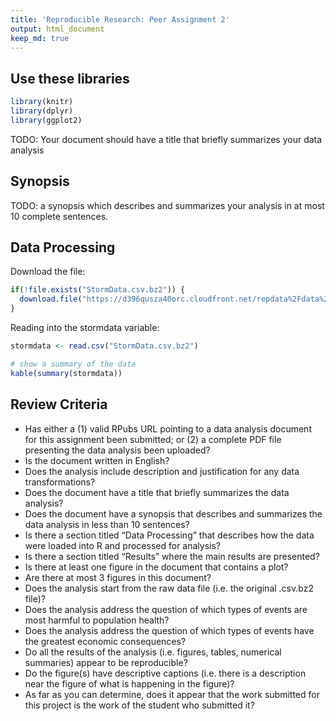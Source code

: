 ```yaml
---
title: 'Reproducible Research: Peer Assignment 2'
output: html_document
keep_md: true
---
```


## Use these libraries
```r
library(knitr)
library(dplyr)
library(ggplot2)
```

TODO: Your document should have a title that briefly summarizes your data analysis

## Synopsis
TODO: a synopsis which describes and summarizes your analysis in at most 10 complete sentences.


## Data Processing

Download the file:
```r
if(!file.exists("StormData.csv.bz2")) {
  download.file("https://d396qusza40orc.cloudfront.net/repdata%2Fdata%2FStormData.csv.bz2", "StormData.csv.bz2")
}
```

Reading into the stormdata variable:
```r
stormdata <- read.csv("StormData.csv.bz2")
```

```r
# show a summary of the data
kable(summary(stormdata))
```



















## Review Criteria
* Has either a (1) valid RPubs URL pointing to a data analysis document for this assignment been submitted; or (2) a complete PDF file presenting the data analysis been uploaded?
* Is the document written in English?
* Does the analysis include description and justification for any data transformations?
* Does the document have a title that briefly summarizes the data analysis?
* Does the document have a synopsis that describes and summarizes the data analysis in less than 10 sentences?
* Is there a section titled "Data Processing" that describes how the data were loaded into R and processed for analysis?
* Is there a section titled "Results" where the main results are presented?
* Is there at least one figure in the document that contains a plot?
* Are there at most 3 figures in this document?
* Does the analysis start from the raw data file (i.e. the original .csv.bz2 file)?
* Does the analysis address the question of which types of events are most harmful to population health?
* Does the analysis address the question of which types of events have the greatest economic consequences?
* Do all the results of the analysis (i.e. figures, tables, numerical summaries) appear to be reproducible?
* Do the figure(s) have descriptive captions (i.e. there is a description near the figure of what is happening in the figure)?
* As far as you can determine, does it appear that the work submitted for this project is the work of the student who submitted it?